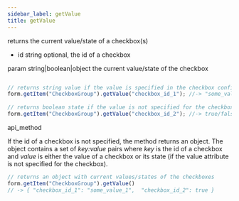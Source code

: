 ```yaml
---
sidebar_label: getValue
title: getValue
---
```



          


<Short>
 returns the current value/state of a checkbox(s)


</Short>



- id    string  optional, the id of a checkbox


param   string|boolean|object     the current value/state of the checkbox

~~~js

// returns string value if the value is specified in the checkbox configuration
form.getItem("CheckboxGroup").getValue("checkbox_id_1"); //-> "some_value"
 
// returns boolean state if the value is not specified for the checkbox
form.getItem("CheckboxGroup").getValue("checkbox_id_2"); //-> true/false 


~~~
 api_method

<Descr>

If the id of a checkbox is not specified, the method returns an object. The object contains a set of *key:value* pairs where *key* is the id of a checkbox and *value* is either the value of a checkbox or its state (if the value attribute is not specified for the checkbox).

~~~js
// returns an object with current values/states of the checkboxes
form.getItem("CheckboxGroup").getValue() 
// -> { "checkbox_id_1": "some_value_1",  "checkbox_id_2": true }
~~~

</Descr>

